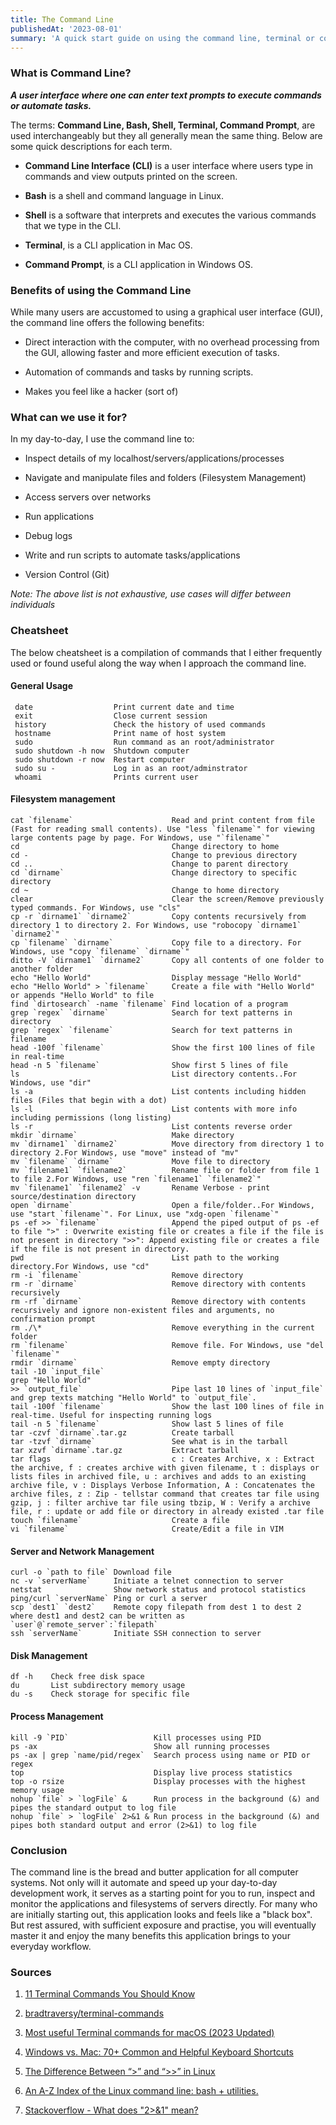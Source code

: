 ```yaml
---
title: The Command Line
publishedAt: '2023-08-01'
summary: 'A quick start guide on using the command line, terminal or command prompt'
---
```


### What is Command Line?

***A user interface where one can enter text prompts to execute commands or automate tasks.***

The terms: **Command Line, Bash, Shell, Terminal, Command Prompt**, are used interchangeably but they all generally mean the same thing. Below are some quick descriptions for each term.

- **Command Line Interface (CLI)** is a user interface where users type in commands and view outputs printed on the screen.

- **Bash** is a shell and command language in Linux.

- **Shell** is a software that interprets and executes the various commands that we type in the CLI.

- **Terminal**, is a CLI application in Mac OS.

- **Command Prompt**, is a CLI application in Windows OS.

### Benefits of using the Command Line

While many users are accustomed to using a graphical user interface (GUI), the command line offers the following benefits:
- Direct interaction with the computer, with no overhead processing from the GUI, allowing faster and more efficient execution of tasks.

- Automation of commands and tasks by running scripts.

- Makes you feel like a hacker (sort of)

### What can we use it for?

In my day-to-day, I use the command line to:
- Inspect details of my localhost/servers/applications/processes

- Navigate and manipulate files and folders (Filesystem Management)

- Access servers over networks

- Run applications

- Debug logs

- Write and run scripts to automate tasks/applications

- Version Control (Git)

*Note: The above list is not exhaustive, use cases will differ between individuals*

###  Cheatsheet

The below cheatsheet is a compilation of commands that I either frequently used or found useful along the way when I approach the command line.

#### General Usage                                              
```            
 date                  Print current date and time          
 exit                  Close current session                
 history               Check the history of used commands   
 hostname              Print name of host system            
 sudo                  Run command as an root/administrator 
 sudo shutdown -h now  Shutdown computer                    
 sudo shutdown -r now  Restart computer                     
 sudo su -             Log in as an root/adminstrator      
 whoami                Prints current user                  
```

#### Filesystem management
```                                                                                                                                                                                                          
cat `filename`                      Read and print content from file (Fast for reading small contents). Use "less `filename`" for viewing large contents page by page. For Windows, use "`filename`"                                                     
cd                                  Change directory to home                                                                                    
cd -                                Change to previous directory                                                                                
cd ..                               Change to parent directory                                                                                  
cd `dirname`                        Change directory to specific directory                                                                      
cd ~                                Change to home directory                                                                                    
clear                               Clear the screen/Remove previously typed commands. For Windows, use "cls"                                             
cp -r `dirname1` `dirname2`         Copy contents recursively from directory 1 to directory 2. For Windows, use "robocopy `dirname1` `dirname2`"                                                     
cp `filename` `dirname`             Copy file to a directory. For Windows, use "copy `filename` `dirname`"                                                                                    
ditto -V `dirname1` `dirname2`      Copy all contents of one folder to another folder                                                           
echo "Hello World"                  Display message "Hello World"                                                                               
echo "Hello World" > `filename`     Create a file with "Hello World" or appends "Hello World" to file                                           
find `dirtosearch` -name `filename` Find location of a program                                                                                  
grep `regex` `dirname`              Search for text patterns in directory                                                                       
grep `regex` `filename`             Search for text patterns in filename                                                                        
head -100f `filename`               Show the first 100 lines of file in real-time                                                               
head -n 5 `filename`                Show first 5 lines of file                                                                                  
ls                                  List directory contents..For Windows, use "dir"                                                                       
ls -a                               List contents including hidden files (Files that begin with a dot)                                          
ls -l                               List contents with more info including permissions (long listing)                                           
ls -r                               List contents reverse order                                                                                 
mkdir `dirname`                     Make directory    
mv `dirname1` `dirname2`            Move directory from directory 1 to directory 2.For Windows, use "move" instead of "mv"                                                              
mv `filename` `dirname`             Move file to directory                                                                                      
mv `filename1` `filename2`          Rename file or folder from file 1 to file 2.For Windows, use "ren `filename1` `filename2`"                                                                  
mv `filename1` `filename2` -v       Rename Verbose - print source/destination directory                                                         
open `dirname`                      Open a file/folder..For Windows, use "start `filename`". For Linux, use "xdg-open `filename`"
ps -ef >> `filename`                Append the piped output of ps -ef to file ">" : Overwrite existing file or creates a file if the file is not present in directory ">>": Append existing file or creates a file if the file is not present in directory.                                                           
pwd                                 List path to the working directory.For Windows, use "cd"                                                                          
rm -i `filename`                    Remove directory  
rm -r `dirname`                     Remove directory with contents recursively                                                                  
rm -rf `dirname`                    Remove directory with contents recursively and ignore non-existent files and arguments, no confirmation prompt                                                                                     
rm ./\*                             Remove everything in the current folder                                                                     
rm `filename`                       Remove file. For Windows, use "del `filename`"       
rmdir `dirname`                     Remove empty directory                                                                                      
tail -10 `input_file` 
grep "Hello World" 
>> `output_file`                    Pipe last 10 lines of `input_file` and grep texts matching "Hello World" to `output_file`.                                                               
tail -100f `filename`               Show the last 100 lines of file in real-time. Useful for inspecting running logs
tail -n 5 `filename`                Show last 5 lines of file
tar -czvf `dirname`.tar.gz          Create tarball                                     
tar -tzvf `dirname`                 See what is in the tarball
tar xzvf `dirname`.tar.gz           Extract tarball         
tar flags                           c : Creates Archive, x : Extract the archive, f : creates archive with given filename, t : displays or lists files in archived file, u : archives and adds to an existing archive file, v : Displays Verbose Information, A : Concatenates the archive files, z : Zip - tellstar command that creates tar file using gzip, j : filter archive tar file using tbzip, W : Verify a archive file, r : update or add file or directory in already existed .tar file 
touch `filename`                    Create a file                                                                            
vi `filename`                       Create/Edit a file in VIM
```                                
#### Server and Network Management
```
curl -o `path to file` Download file                    
nc -v `serverName`     Initiate a telnet connection to server                                                                                     
netstat                Show network status and protocol statistics                                                                                
ping/curl `serverName` Ping or curl a server            
scp `dest1` `dest2`    Remote copy filepath from dest 1 to dest 2 where dest1 and dest2 can be written as `user`@`remote_server`:`filepath` 
ssh `serverName`       Initiate SSH connection to server
```

#### Disk Management
```
df -h    Check free disk space           
du       List subdirectory memory usage  
du -s    Check storage for specific file 
```
#### Process Management
```                                 
kill -9 `PID`                   Kill processes using PID                        
ps -ax                          Show all running processes                      
ps -ax | grep `name/pid/regex`  Search process using name or PID or regex             
top                             Display live process statistics                 
top -o rsize                    Display processes with the highest memory usage 
nohup `file` > `logFile` &      Run process in the background (&) and pipes the standard output to log file 
nohup `file` > `logFile` 2>&1 & Run process in the background (&) and pipes both standard output and error (2>&1) to log file 
```
### Conclusion
The command line is the bread and butter application for all computer systems. Not only will it automate and speed up your day-to-day development work, it serves as a starting point for you to run, inspect and monitor the applications and filesystems of servers directly. For many who are initially starting out, this application looks and feels like a "black box". But rest assured, with sufficient exposure and practise, you will eventually master it and enjoy the many benefits this application brings to your everyday workflow.

### Sources
1. [11 Terminal Commands You Should Know](https://builtin.com/software-engineering-perspectives/terminal-commands)

2. [bradtraversy/terminal-commands](https://gist.github.com/bradtraversy/cc180de0edee05075a6139e42d5f28ce)

3. [Most useful Terminal commands for macOS (2023 Updated)](https://www.igeeksblog.com/macos-terminal-commands/)

4. [Windows vs. Mac: 70+ Common and Helpful Keyboard Shortcuts](https://www.makeuseof.com/windows-vs-mac-shortcuts/)

5. [The Difference Between “>” and “>>” in Linux](https://linuxhint.com/difference-arrow-double-arrow-bash/)

6. [An A-Z Index of the Linux command line: bash + utilities.](https://ss64.com/bash/)

7. [Stackoverflow - What does "2>&1" mean?](https://stackoverflow.com/questions/818255/what-does-21-mean)